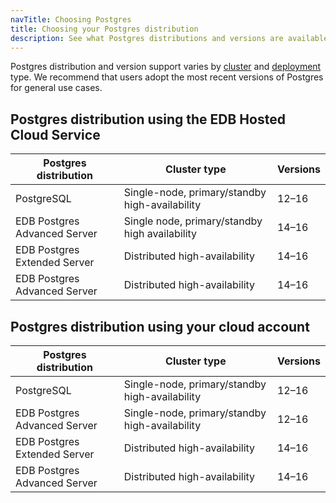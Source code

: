 ```yaml
---
navTitle: Choosing Postgres
title: Choosing your Postgres distribution
description: See what Postgres distributions and versions are available based on your deployment and availability choices.
---
```


Postgres distribution and version support varies by [cluster](../overview/02_high_availability) and [deployment](deployment_options) type.
We recommend that users adopt the most recent versions of Postgres for general use cases.

## Postgres distribution using the EDB Hosted Cloud Service

| Postgres distribution        | Cluster type                                   | Versions |
|------------------------------|------------------------------------------------|----------|
| PostgreSQL                   | Single-node, primary/standby high-availability | 12–16    |
| EDB Postgres Advanced Server | Single node, primary/standby high availability | 14–16    |
| EDB Postgres Extended Server | Distributed high-availability                  | 14–16    |
| EDB Postgres Advanced Server | Distributed high-availability                  | 14–16    |

## Postgres distribution using your cloud account

| Postgres distribution        | Cluster type                                   | Versions |
|------------------------------|------------------------------------------------|----------|
| PostgreSQL                   | Single-node, primary/standby high-availability | 12–16    |
| EDB Postgres Advanced Server | Single-node, primary/standby high-availability | 12–16    |
| EDB Postgres Extended Server | Distributed high-availability                  | 14–16    |
| EDB Postgres Advanced Server | Distributed high-availability                  | 14–16    |

